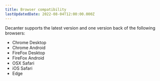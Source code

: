 ```yaml
---
title: Browser compatibility
lastUpdatedDate: 2022-08-04T12:00:00.000Z
---
```


Decanter supports the latest version and one version back of the following browsers:
- Chrome Desktop
- Chrome Android
- FireFox Desktop
- FireFox Android
- OSX Safari
- iOS Safari
- Edge